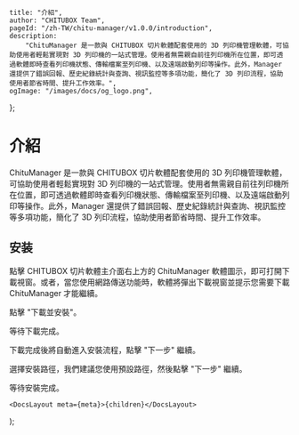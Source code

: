 
	title: "介紹",
	author: "CHITUBOX Team",
	pageId: "/zh-TW/chitu-manager/v1.0.0/introduction",
	description:
		"ChituManager 是一款與 CHITUBOX 切片軟體配套使用的 3D 列印機管理軟體，可協助使用者輕鬆實現對 3D 列印機的一站式管理。使用者無需親自前往列印機所在位置，即可透過軟體即時查看列印機狀態、傳輸檔案至列印機、以及遠端啟動列印等操作。此外，Manager 還提供了錯誤回報、歷史紀錄統計與查詢、視訊監控等多項功能，簡化了 3D 列印流程，協助使用者節省時間、提升工作效率。",
	ogImage: "/images/docs/og_logo.png",
};

# 介紹

ChituManager 是一款與 CHITUBOX 切片軟體配套使用的 3D 列印機管理軟體，可協助使用者輕鬆實現對 3D 列印機的一站式管理。使用者無需親自前往列印機所在位置，即可透過軟體即時查看列印機狀態、傳輸檔案至列印機、以及遠端啟動列印等操作。此外，Manager 還提供了錯誤回報、歷史紀錄統計與查詢、視訊監控等多項功能，簡化了 3D 列印流程，協助使用者節省時間、提升工作效率。

## 安装

點擊 CHITUBOX 切片軟體主介面右上方的 ChituManager 軟體圖示，即可打開下載視窗。或者，當您使用網路傳送功能時，軟體將彈出下載視窗並提示您需要下載 ChituManager 才能繼續。

<ImageContainer>
	<AntdImage
		src={
			"/images/docs/zh-CN/chitu-manager/001-installation-windows-step1.png"
		}
		style={{ maxWidth: "600px" }}
	/>
</ImageContainer>

點擊 "下載並安裝"。

<ImageContainer>
	<AntdImage
		src={
			"/images/docs/zh-CN/chitu-manager/001-installation-windows-step2.png"
		}
		style={{ maxWidth: "600px" }}
	/>
</ImageContainer>

等待下載完成。

<ImageContainer>
	<AntdImage
		src={
			"/images/docs/zh-CN/chitu-manager/001-installation-windows-step3.png"
		}
		style={{ maxWidth: "600px" }}
	/>
</ImageContainer>

下載完成後將自動進入安裝流程，點擊 "下一步" 繼續。

<ImageContainer>
	<AntdImage
		src={
			"/images/docs/zh-CN/chitu-manager/001-installation-windows-step4.png"
		}
		style={{ maxWidth: "600px" }}
	/>
</ImageContainer>

選擇安裝路徑，我們建議您使用預設路徑，然後點擊 "下一步" 繼續。

<ImageContainer>
	<AntdImage
		src={
			"/images/docs/zh-CN/chitu-manager/001-installation-windows-step5.png"
		}
		style={{ maxWidth: "600px" }}
	/>
</ImageContainer>

等待安裝完成。

	<DocsLayout meta={meta}>{children}</DocsLayout>
);
